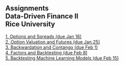 ## Assignments<br>Data-Driven Finance II<br>Rice University

[1. Options and Spreads (due Jan 18)](assignment1.html){target="_blank"}<br>
[2. Option Valuation and Futures (due Jan 25)](assignment2.html){target="_blank"}<br>
[3. Backwardation and Contango (due Feb 1)](assignment3.html){target="_blank"}<br>
[4. Factors and Backtesting (due Feb 8)](assignment4.html){target="_blank"}<br>
[5. Backtesting Machine Learning Models (due Feb 15)](assignment5.html){target="_blank"}<br>
